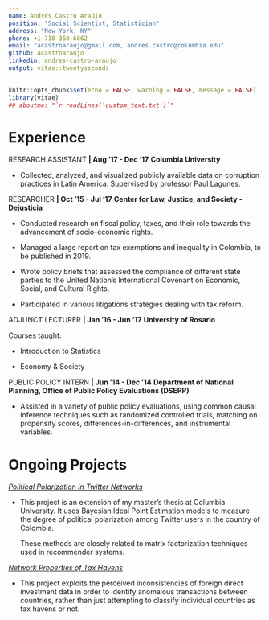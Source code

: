 ```yaml
---
name: Andrés Castro Araújo
position: "Social Scientist, Statistician"
address: "New York, NY"
phone: +1 718 360-6862
email: "acastroaraujo@gmail.com, andres.castro@columbia.edu"
github: acastroaraujo
linkedin: andres-castro-araujo
output: vitae::twentyseconds
---
```


```r
knitr::opts_chunk$set(echo = FALSE, warning = FALSE, message = FALSE)
library(vitae)
## aboutme: "`r readLines('custom_text.txt')`"
```

# Experience

\vspace{0.5cm}
RESEARCH ASSISTANT **| Aug '17 - Dec '17** \newline
**Columbia University**

- Collected, analyzed, and visualized publicly available data on corruption practices in Latin America. Supervised by professor Paul Lagunes.

\vspace{0.5cm}
RESEARCHER **| Oct '15 - Jul '17** \newline 
**Center for Law, Justice, and Society - [Dejusticia](https://www.dejusticia.org/en/)**

- Conducted research on fiscal policy, taxes, and their role towards the advancement of socio-economic rights. 

- Managed a large report on tax exemptions and inequality in Colombia, to be published in 2019. 

- Wrote policy briefs that assessed the compliance of different state parties to the United Nation's International Covenant on Economic, Social, and Cultural Rights.

- Participated in various litigations strategies dealing with tax reform.

\vspace{0.5cm}
ADJUNCT LECTURER **| Jan '16 - Jun '17** \newline
**University of Rosario**

Courses taught:

- Introduction to Statistics

- Economy & Society

\vspace{0.4cm}
PUBLIC POLICY INTERN **| Jun '14 - Dec '14** \newline
**Department of National Planning, Office of Public Policy Evaluations (DSEPP)**

- Assisted in a variety of public policy evaluations, using common causal inference techniques such as randomized controlled trials, matching on propensity scores, differences-in-differences, and instrumental variables.

\vspace{0.5cm}
# Ongoing Projects

[*Political Polarization in Twitter Networks*](https://acastroaraujo.github.io/TwitterPolitics/)

- This project is an extension of my master's thesis at Columbia University. It uses Bayesian Ideal Point Estimation models to measure the degree of political polarization among Twitter users in the country of Colombia. 

    These methods are closely related to matrix factorization techniques used in recommender systems.

[*Network Properties of Tax Havens*](https://acastroaraujo.github.io/TaxHavens/)

- This project exploits the perceived inconsistencies of foreign direct investment data in order to identify anomalous transactions between countries, rather than just attempting to classify individual countries as tax havens or not. 


